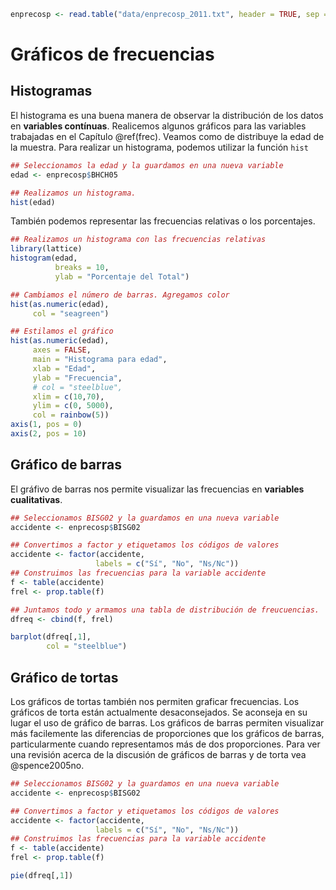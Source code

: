 ```r
enprecosp <- read.table("data/enprecosp_2011.txt", header = TRUE, sep = "|")
```

# Gráficos de frecuencias

## Histogramas

El histograma es una buena manera de observar la distribución de los datos en **variables contínuas**. Realicemos algunos gráficos para las variables trabajadas en el Capítulo \@ref(frec). Veamos como de distribuye la edad de la muestra. Para realizar un histograma, podemos utilizar la función `hist`

```r
## Seleccionamos la edad y la guardamos en una nueva variable
edad <- enprecosp$BHCH05

## Realizamos un histograma.
hist(edad)
```

También podemos representar las frecuencias relativas o los porcentajes.

```r
## Realizamos un histograma con las frecuencias relativas
library(lattice)
histogram(edad,
          breaks = 10,
          ylab = "Porcentaje del Total")

## Cambiamos el número de barras. Agregamos color
hist(as.numeric(edad),
     col = "seagreen")

## Estilamos el gráfico
hist(as.numeric(edad),
     axes = FALSE,
     main = "Histograma para edad",
     xlab = "Edad",
     ylab = "Frecuencia",
     # col = "steelblue",
     xlim = c(10,70),
     ylim = c(0, 5000),
     col = rainbow(5))
axis(1, pos = 0)
axis(2, pos = 10)
```

## Gráfico de barras

El gráfivo de barras nos permite visualizar las frecuencias en **variables cualitativas**.

```r
## Seleccionamos BISG02 y la guardamos en una nueva variable
accidente <- enprecosp$BISG02

## Convertimos a factor y etiquetamos los códigos de valores
accidente <- factor(accidente,
                   labels = c("Sí", "No", "Ns/Nc"))
## Construimos las frecuencias para la variable accidente
f <- table(accidente)
frel <- prop.table(f)

## Juntamos todo y armamos una tabla de distribución de freucuencias.
dfreq <- cbind(f, frel)

barplot(dfreq[,1],
        col = "steelblue")
```

## Gráfico de tortas
Los gráficos de tortas también nos permiten graficar frecuencias. Los gráficos de torta están actualmente desaconsejados. Se aconseja en su lugar el uso de gráfico de barras. Los gráficos de barras permiten visualizar más facilemente las diferencias de proporciones que los gráficos de barras, particularmente cuando representamos más de dos proporciones. Para ver una revisión acerca de la discusión de gráficos de barras y de torta vea @spence2005no.  

```r
## Seleccionamos BISG02 y la guardamos en una nueva variable
accidente <- enprecosp$BISG02

## Convertimos a factor y etiquetamos los códigos de valores
accidente <- factor(accidente,
                   labels = c("Sí", "No", "Ns/Nc"))
## Construimos las frecuencias para la variable accidente
f <- table(accidente)
frel <- prop.table(f)

pie(dfreq[,1])
```

